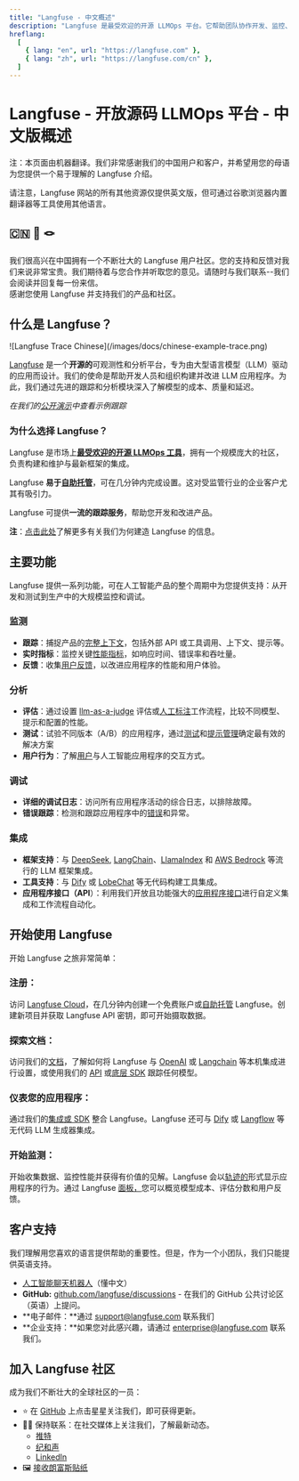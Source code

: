 ```yaml
---
title: "Langfuse - 中文概述"
description: "Langfuse 是最受欢迎的开源 LLMOps 平台。它帮助团队协作开发、监控、评估和调试 AI 应用程序。"
hreflang:
  [
    { lang: "en", url: "https://langfuse.com" },
    { lang: "zh", url: "https://langfuse.com/cn" },
  ]
---
```


# **Langfuse \- 开放源码 LLMOps 平台 \- 中文版概述**

<Callout type="info" emoji="ℹ️">

注：本页面由机器翻译。我们非常感谢我们的中国用户和客户，并希望用您的母语为您提供一个易于理解的 Langfuse 介绍。

请注意，Langfuse 网站的所有其他资源仅提供英文版，但可通过谷歌浏览器内置翻译器等工具使用其他语言。

</Callout>

## **🇨🇳 🤝 🪢**

我们很高兴在中国拥有一个不断壮大的 Langfuse 用户社区。您的支持和反馈对我们来说非常宝贵。我们期待着与您合作并听取您的意见。请随时与我们联系--我们会阅读并回复每一份来信。  
感谢您使用 Langfuse 并支持我们的产品和社区。

## **什么是 Langfuse？**

<Frame border>
  ![Langfuse Trace Chinese](/images/docs/chinese-example-trace.png)
</Frame>

[Langfuse](/) 是一个**开源的**可观测性和分析平台，专为由大型语言模型（LLM）驱动的应用而设计。我们的使命是帮助开发人员和组织构建并改进 LLM 应用程序。为此，我们通过先进的跟踪和分析模块深入了解模型的成本、质量和延迟。

_在我们的[公开演示](/docs/demo)中查看示例跟踪_

### **为什么选择 Langfuse？**

Langfuse 是市场上[**最受欢迎的开源 LLMOps 工具**](/blog/2024-11-most-used-oss-llmops)，拥有一个规模庞大的社区，负责构建和维护与最新框架的集成。

Langfuse **易于[自助托管](/pricing-self-host)**，可在几分钟内完成设置。这对受监管行业的企业客户尤其有吸引力。

Langfuse 可提供**一流的跟踪服务**，帮助您开发和改进产品。

**注**：[点击此处](/why)了解更多有关我们为何建造 Langfuse 的信息。

## **主要功能**

Langfuse 提供一系列功能，可在人工智能产品的整个周期中为您提供支持：从开发和测试到生产中的大规模监控和调试。

### **监测**

- **跟踪**：捕捉产品的[完整上下文](/docs/tracing)，包括外部 API 或工具调用、上下文、提示等。
- **实时指标**：监控关键[性能指标](/docs/analytics/overview)，如响应时间、错误率和吞吐量。
- **反馈**：收集[用户反馈](/docs/scores/user-feedback)，以改进应用程序的性能和用户体验。

### **分析**

- **评估**：通过设置 [llm-as-a-judge](/docs/scores/model-based-evals) 评估或[人工标注](/docs/scores/annotation)工作流程，比较不同模型、提示和配置的性能。
- **测试**：试验不同版本（A/B）的应用程序，通过[测试](/docs/datasets/overview)和[提示管理](/docs/prompt-management/get-started)确定最有效的解决方案
- **用户行为**：了解[用户](/docs/scores/user-feedback)与人工智能应用程序的交互方式。

### **调试**

- **详细的调试日志**：访问所有应用程序活动的综合日志，以排除故障。
- **错误跟踪**：检测和跟踪应用程序中的[错误](/docs/tracing-features/log-levels)和异常。

### **集成**

- **框架支持**：与 [DeepSeek](/integrations/model-providers/deepseek), [LangChain](/integrations/frameworks/langchain)、[LlamaIndex](/integrations/frameworks/llamaindex) 和 [AWS Bedrock](/integrations/model-providers/amazon-bedrock) 等流行的 LLM 框架集成。
- **工具支持**：与 [Dify](/integrations/no-code/dify) 或 [LobeChat](/integrations/no-code/lobechat) 等无代码构建工具集成。
- **应用程序接口（API**）：利用我们开放且功能强大的[应用程序接口](https://api.reference.langfuse.com/)进行自定义集成和工作流程自动化。

## **开始使用 Langfuse**

开始 Langfuse 之旅非常简单：

<Steps>

### **注册：**

访问 [Langfuse Cloud](https://cloud.langfuse.com/)，在几分钟内创建一个免费账户或[自助托管](/self-hosting/license-key) Langfuse。创建新项目并获取 Langfuse API 密钥，即可开始摄取数据。

### **探索文档：**

访问我们的[文档](https://docs.langfuse.com/)，了解如何将 Langfuse 与 [OpenAI](/integrations/model-providers/openai-py) 或 [Langchain](/integrations/frameworks/langchain) 等本机集成进行设置，或使用我们的 [API](https://api.reference.langfuse.com/) 或[底层 SDK](/docs/sdk/python/low-level-sdk) 跟踪任何模型。

### **仪表您的应用程序：**

通过我们的[集成或 SDK](/integrations) 整合 Langfuse。Langfuse 还可与 [Dify](/integrations/no-code/dify) 或 [Langflow](/integrations/no-code/langflow) 等无代码 LLM 生成器集成。

### **开始监测：**

开始收集数据、监控性能并获得有价值的见解。Langfuse 会以[轨迹的](/docs/tracing)形式显示应用程序的行为。通过 Langfuse [面板，](/docs/analytics/overview)您可以概览模型成本、评估分数和用户反馈。

</Steps>

## **客户支持**

我们理解用您喜欢的语言提供帮助的重要性。但是，作为一个小团队，我们只能提供英语支持。

- [人工智能聊天机器人](/docs/ask-ai)（懂中文）
- **GitHub:** [github.com/langfuse/discussions](https://github.com/orgs/langfuse/discussions) \- 在我们的 GitHub 公共讨论区（英语）上提问。
- **电子邮件：**通过 [support@langfuse.com](mailto:support@langfuse.com) 联系我们
- **企业支持：**如果您对此感兴趣，请通过 [enterprise@langfuse.com](mailto:enterprise@langfuse.com) 联系我们。

## **加入 Langfuse 社区**

成为我们不断壮大的全球社区的一员：

- ⭐️ 在 [GitHub](https://github.com/langfuse/langfuse) 上点击星星关注我们，即可获得更新。
- 🤷‍♂️ 保持联系：在社交媒体上关注我们，了解最新动态。
  - [推特](https://x.com/langfuse)
  - [纪和声](https://discord.langfuse.com/)
  - [LinkedIn](https://www.linkedin.com/company/langfuse)
- 🖼️ [接收朗富斯贴纸](https://langfuse.com/stickers)
